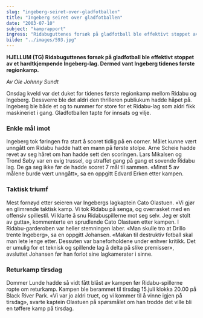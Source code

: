 ```yaml
---
slug: "ingeberg-seiret-over-gladfotballen"
title: "Ingeberg seiret over gladfotballen"
date: "2003-07-10"
subject: "kamprapport"
ingress: "Ridabuguttenes forsøk på gladfotball ble effektivt stoppet av et hardtkjempende Ingeberg-lag. Dermed vant Ingeberg tidenes første regionkamp."
bilde: "../images/593.jpg"
---
```



<Kamprapport />

**HJELLUM (TG) Ridabuguttenes forsøk på gladfotball ble effektivt stoppet av et hardtkjempende Ingeberg-lag. Dermed vant Ingeberg tidenes første regionkamp.**

*Av Ole Johnny Sundt*

Onsdag kveld var det duket for tidenes første regionkamp mellom Ridabu og Ingeberg. Dessverre ble det aldri den thrilleren publiukum hadde håpet på. Ingeberg ble både et og to nummer for store for et Ridabu-lag som aldri fikk maskineriet i gang. Gladfotballen tapte for innsats og vilje.

### Enkle mål imot

Ingeberg tok føringen fra start å scoret tidlig på en corner. Målet kunne vært unngått om Ridabu hadde hatt en mann på første stolpe. Arne Scheie hadde revet av seg håret om han hadde sett den scoringen. Lars Mikalsen og Trond Søby var en evig trussel, og straffet gang på gang et sovende Ridabu lag. De ga seg ikke før de hadde scoret 7 mål til sammen. «Minst 5 av målene burde vært unngått», sa en oppgitt Edvard Erken etter kampen.

### Taktisk triumf

Mest fornøyd etter seieren var Ingebergs lagkaptein Cato Olastuen. «Vi gjør en glimrende taktisk kamp. Vi tok Ridabu på senga, og overrasket med en offensiv spillestil. Vi klarte å snu Ridabuspillerne mot seg selv. Jeg er stolt av gutta», kommenterte en sprudlende Cato Olastuen etter kampen. I Ridabu-garderoben var heller stemningen laber. «Man skulle tro at Drillo trente Ingeberg», sa en oppgitt Johansen. «Makan til destruktiv fotball skal man lete lenge etter. Dessuten var baneforholdene under enhver kritikk. Det er umulig for et teknisk og spillende lag å delta på slike premisser», avsluttet Johansen før han forlot sine lagkamerater i sinne.

### Returkamp tirsdag

Dommer Lunde hadde så vidt fått blåst av kampen før Ridabu-spillerne ropte om returkamp. Kampen ble berammet til tirsdag 15.juli klokka 20.00 på Black River Park. «Vi var jo aldri truet, og vi kommer til å vinne igjen på tirsdag», svarte kaptein Olastuen på spørsmålet om han trodde det ville bli en tøffere kamp på tirsdag.

